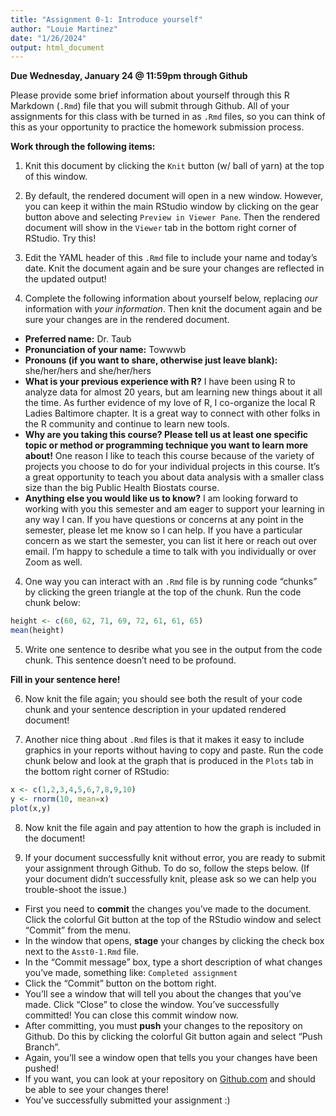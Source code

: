 ```yaml
---
title: "Assignment 0-1: Introduce yourself"
author: "Louie Martinez"
date: "1/26/2024"
output: html_document
---
```

**Due Wednesday, January 24 @ 11:59pm through Github**

Please provide some brief information about yourself through this R Markdown (`.Rmd`) file that you will submit through Github.  All of your assignments for this class with be turned in as `.Rmd` files, so you can think of this as your opportunity to practice the homework submission process.

**Work through the following items:**

1. Knit this document by clicking the `Knit` button (w/ ball of yarn) at the top of this window.  

2. By default, the rendered document will open in a new window. However, you can keep it within the main RStudio window by clicking on the gear button above and selecting `Preview in Viewer Pane`.  Then the rendered document will show in the `Viewer` tab in the bottom right corner of RStudio.  Try this!

3. Edit the YAML header of this `.Rmd` file to include your name and today's date.  Knit the document again and be sure your changes are reflected in the updated output!

4. Complete the following information about yourself below, replacing *our* information with *your information*.  Then knit the document again and be sure your changes are in the rendered document.

* **Preferred name:** Dr. Taub
* **Pronunciation of your name:** Towwwb
* **Pronouns (if you want to share, otherwise just leave blank):** she/her/hers and she/her/hers
* **What is your previous experience with R?**  I have been using R to analyze data for almost 20 years, but am learning new things about it all the time.  As further evidence of my love of R, I co-organize the local R Ladies Baltimore chapter. It is a great way to connect with other folks in the R community and continue to learn new tools.
* **Why are you taking this course? Please tell us at least one specific topic or method or programming technique you want to learn more about!** One reason I like to teach this course because of the variety of projects you choose to do for your individual projects in this course.  It's a great opportunity to teach you about data analysis with a smaller class size than the big Public Health Biostats course. 
* **Anything else you would like us to know?** I am looking forward to working with you this semester and am eager to support your learning in any way I can. If you have questions or concerns at any point in the semester, please let me know so I can help.  If you have a particular concern as we start the semester, you can list it here or reach out over email.  I'm happy to schedule a time to talk with you individually or over Zoom as well.

4. One way you can interact with an `.Rmd` file is by running code "chunks" by clicking the green triangle at the top of the chunk.  Run the code chunk below:

```r
height <- c(60, 62, 71, 69, 72, 61, 61, 65)
mean(height)
```

5. Write one sentence to desribe what you see in the output from the code chunk.  This sentence doesn't need to be profound.

**Fill in your sentence here!**

6. Now knit the file again; you should see both the result of your code chunk and your sentence description in your updated rendered document!

7. Another nice thing about `.Rmd` files is that it makes it easy to include graphics in your reports without having to copy and paste.  Run the code chunk below and look at the graph that is produced in the `Plots` tab in the bottom right corner of RStudio:

```r
x <- c(1,2,3,4,5,6,7,8,9,10)
y <- rnorm(10, mean=x)
plot(x,y)
```

8. Now knit the file again and pay attention to how the graph is included in the document! 

9. If your document successfully knit without error, you are ready to submit your assignment through Github.  To do so, follow the steps below.  (If your document didn't successfully knit, please ask so we can help you trouble-shoot the issue.)

* First you need to **commit** the changes you've made to the document.  Click the colorful Git button at the top of the RStudio window and select "Commit" from the menu.
* In the window that opens, **stage** your changes by clicking the check box next to the `Asst0-1.Rmd` file.
* In the "Commit message" box, type a short description of what changes you've made, something like: `Completed assignment`
* Click the "Commit" button on the bottom right.
* You'll see a window that will tell you about the changes that you've made.  Click "Close" to close the window.  You've successfully committed! You can close this commit window now.
* After committing, you must **push** your changes to the repository on Github.  Do this by clicking the colorful Git button again and select "Push Branch".  
* Again, you'll see a window open that tells you your changes have been pushed!
* If you want, you can look at your repository on [Github.com](https://github.com/) and should be able to see your changes there!  
* You've successfully submitted your assignment :)


